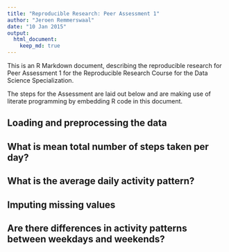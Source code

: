 ```yaml
---
title: "Reproducible Research: Peer Assessment 1"
author: "Jeroen Remmerswaal"
date: "10 Jan 2015"
output: 
  html_document:
    keep_md: true
---
```


This is an R Markdown document, describing the reproducible research for Peer Assessment 1 for the Reproducible Research Course for the Data Science Specialization.

The steps for the Assessment are laid out below and are making use of literate programming by embedding R code in this document.


## Loading and preprocessing the data



## What is mean total number of steps taken per day?



## What is the average daily activity pattern?



## Imputing missing values



## Are there differences in activity patterns between weekdays and weekends?
